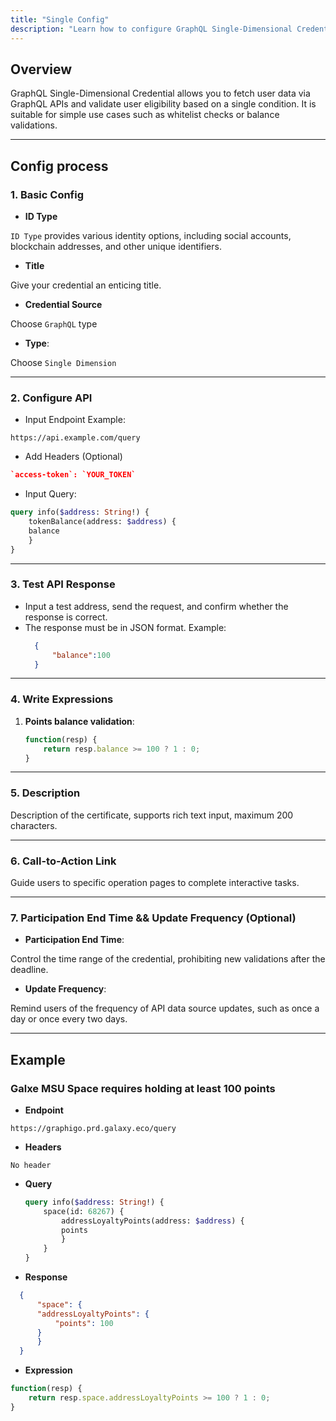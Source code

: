 ```yaml
---
title: "Single Config"
description: "Learn how to configure GraphQL Single-Dimensional Credential"
---
```


## Overview

GraphQL Single-Dimensional Credential allows you to fetch user data via GraphQL APIs and validate user eligibility based on a single condition. It is suitable for simple use cases such as whitelist checks or balance validations.

---

## Config process

### 1. Basic Config

- **ID Type**

`ID Type` provides various identity options, including social accounts, blockchain addresses, and other unique identifiers.

- **Title**

Give your credential an enticing title.

- **Credential Source**

Choose `GraphQL` type

- **Type**:

Choose `Single Dimension`

---

### 2. Configure API

- Input Endpoint Example:
```plaintext
https://api.example.com/query
```

- Add Headers (Optional)

```json
`access-token`: `YOUR_TOKEN`
```

- Input Query:

```graphql
query info($address: String!) {
    tokenBalance(address: $address) {
    balance
    }
}
```

---

### 3. Test API Response

- Input a test address, send the request, and confirm whether the response is correct.
- The response must be in JSON format. Example:
  ```json
    {
        "balance":100
    }
  ```

---

### 4. Write Expressions

1. **Points balance validation**:
   ```javascript
   function(resp) {
       return resp.balance >= 100 ? 1 : 0;
   }
   ```
---

### 5. Description

Description of the certificate, supports rich text input, maximum 200 characters.

---

### 6. Call-to-Action Link

Guide users to specific operation pages to complete interactive tasks.

---

### 7. Participation End Time && Update Frequency (Optional)

- **Participation End Time**:

Control the time range of the credential, prohibiting new validations after the deadline.

- **Update Frequency**:

Remind users of the frequency of API data source updates, such as once a day or once every two days.

---


## Example

### Galxe MSU Space requires holding at least 100 points

  - **Endpoint**
  ```plaintext
  https://graphigo.prd.galaxy.eco/query
  ```

  - **Headers**

  `No header`

  - **Query**

    ```graphql
    query info($address: String!) {
        space(id: 68267) {
            addressLoyaltyPoints(address: $address) {
            points
            }
        }
    }
    ```

  - **Response**

  ```json
    {
        "space": {
        "addressLoyaltyPoints": {
            "points": 100
        }
        }
    }
  ```
  - **Expression**

   ```javascript
   function(resp) {
       return resp.space.addressLoyaltyPoints >= 100 ? 1 : 0;
   }
   ```

